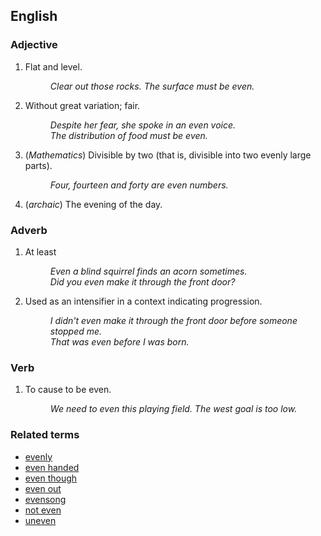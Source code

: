 == English ==

=== Adjective ===

# Flat and level.
#: ''Clear out those rocks.  The surface must be even.''
# Without great variation; fair.
#: ''Despite her fear, she spoke in an even voice.''
#: ''The distribution of food must be even.''
# (''Mathematics'') Divisible by two (that is, divisible into two evenly large parts).
#: ''Four, fourteen and forty are even numbers.''
# (''archaic'') The evening of the day.

=== Adverb ===

# At least
#: ''Even a blind squirrel finds an acorn sometimes.''
#: ''Did you even make it through the front door?''
# Used as an intensifier in a context indicating progression. <!-- help? -->
#: ''I didn't even make it through the front door before someone stopped me.''
#: ''That was even before I was born.''

=== Verb ===

# To cause to be even.
#: ''We need to even this playing field.  The west goal is too low.''

=== Related terms ===

*[[evenly]]
*[[even handed]]
*[[even though]]
*[[even out]]
*[[evensong]]
*[[not even]]
*[[uneven]]
